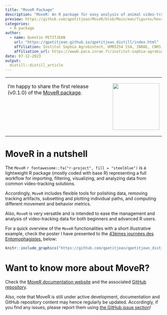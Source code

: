 ```yaml
---
title: "MoveR Package"
description: "MoveR: An R package for easy analysis of animal video-tracking data"
preview: https://github.com/qpetitjean/MoveR/blob/Main/man/figures/hexsticker.png?raw=true
categories:
  - R package
author:
  - name: Quentin PETITJEAN
    url: "https://qpetitjean.github.io/qpetitjean_distill/index.html"
    affiliation: Institut Sophia Agrobiotech, UMR5254 ISA, INRAE, CNRS, Université Côte d’Azur, Sophia-Antipolis, France.
    affiliation_url: https://www6.paca.inrae.fr/institut-sophia-agrobiotech
date: 07-12-2023
output:
  distill::distill_article
---
```


<table style="border: none; width='100%';">
  <tr>
    <td style="width: 70%; vertical-align: top;">
<p class="plain-text">
I'm happy to share the first release (v0.1.0) of the <a href='https://qpetitjean.github.io/MoveR/index.html'>MoveR package</a>.</p>
</td>
    <td style="width: 20%; vertical-align: top;">
<a title="MoveR" href='https://qpetitjean.github.io/MoveR/index.html'>
<div id="container" >
  <img src="https://github.com/qpetitjean/MoveR/blob/Main/man/figures/hexsticker.png?raw=true" style=" height: 150px; left: 20px; top: -20px;"/>
</div></a>
</td>
  </tr>
</table>

# MoveR in a nutshell

<p class="plain-text">
The `MoveR` `r fontawesome::fa("r-project", fill = "steelblue")` is a lightweight R package (mostly coded with base R) representing a full workflow for importing, filtering, visualizing, and analyzing data from common video-tracking solutions.</p>  
<p class="plain-text">
Accordingly, `MoveR` includes flexible tools for polishing data, removing tracking artifacts, subsetting and plotting individual paths, and computing different movement and behavior metrics.</p>  
<p class="plain-text">
Also, `MoveR` is very versatile and is intended to ease the management and analysis of video-tracking data for both beginners and advanced R users.</p> 
For a quick overview of the `MoveR` functionalities with a short illustrative example, check the poster I have presented to the <a href='https://entomo2023.sciencesconf.org/'>43èmes journées des Entomophagistes.</a> below:

<a title="MoveR-Poster.pdf" href='https://github.com/qpetitjean/qpetitjean_distill/raw/main/Posters/Petitjeanetal-MOVER-POSTER.pdf'>
```r
knitr::include_graphics("https://github.com/qpetitjean/qpetitjean_distill/raw/main/images/Petitjeanetal-MOVER-POSTER.png")  
```
</a>


# Want to know more about MoveR?

<p class="plain-text">
Check the <a href="https://qpetitjean.github.io/MoveR/index.html">MoveR documentation website</a> and the associated <a href="https://github.com/qpetitjean/MoveR">GitHub repository</a>.</p>
Also, note that MoveR is still under active development, documentation and GitHub repository content may hence regularly be updated. 
Accordingly, if you find any issues, please report them using <a href="https://github.com/qpetitjean/MoveR/issues/new">the GitHub issue section</a>!
